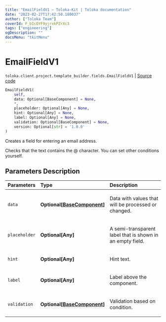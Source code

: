 ```yaml
---
title: "EmailFieldV1 — Toloka-Kit | Toloka documentation"
date: "2023-02-27T17:42:50.180037"
author: ["Toloka Team"]
coverId: F_bIcOYF9yjrxkPZrXc3
tags: ["engineering"]
ogDescription: ""
docsMenu: "tkitMenu"
---
```


# EmailFieldV1
`toloka.client.project.template_builder.fields.EmailFieldV1` | [Source code](https://github.com/Toloka/toloka-kit/blob/v1.1.4/src/client/project/template_builder/fields.py#L214)

```python
EmailFieldV1(
    self,
    data: Optional[BaseComponent] = None,
    *,
    placeholder: Optional[Any] = None,
    hint: Optional[Any] = None,
    label: Optional[Any] = None,
    validation: Optional[BaseComponent] = None,
    version: Optional[str] = '1.0.0'
)
```

Creates a field for entering an email address.

Checks that the text contains the @ character. You can set other conditions yourself.

## Parameters Description

| Parameters | Type | Description |
| :----------| :----| :-----------|
`data`|**Optional\[[BaseComponent](/docs/toloka-kit/reference/toloka.client.project.template_builder.base.BaseComponent)\]**|<p>Data with values that will be processed or changed.</p>
`placeholder`|**Optional\[Any\]**|<p>A semi-transparent label that is shown in an empty field.</p>
`hint`|**Optional\[Any\]**|<p>Hint text.</p>
`label`|**Optional\[Any\]**|<p>Label above the component.</p>
`validation`|**Optional\[[BaseComponent](/docs/toloka-kit/reference/toloka.client.project.template_builder.base.BaseComponent)\]**|<p>Validation based on condition.</p>